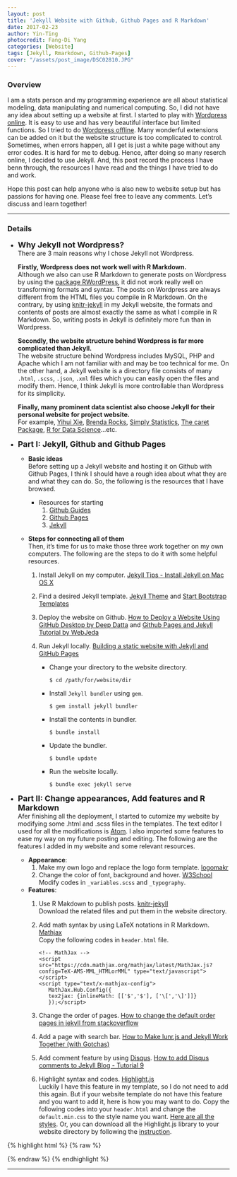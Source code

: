 ```yaml
---
layout: post
title: 'Jekyll Website with Github, Github Pages and R Markdown'
date: 2017-02-23
author: Yin-Ting
photocredit: Fang-Di Yang
categories: [Website]
tags: [Jekyll, Rmarkdown, Github-Pages]
cover: "/assets/post_image/DSC02810.JPG"
---
```

### Overview
I am a stats person and my programming experience are all about statistical modeling, data manipulating and numerical computing. So, I did not have any idea about setting up a website at first. I started to play with [Wordpress online](https://wordpress.com/start/design-type-with-store). It is easy to use and has very beautiful interface but limited functions. So I tried to do [Wordpress offline](https://wordpress.org/download/). Many wonderful extensions can be added on it but the website structure is too complicated to control. Sometimes, when errors happen, all I get is just a white page without any error codes. It is hard for me to debug. Hence, after doing so many reserch online, I decided to use Jekyll. And, this post record the process I have benn through, the resources I have read and the things I have tried to do and work. 

Hope this post can help anyone who is also new to website setup but has passions for having one. Please feel free to leave any comments. Let's discuss and learn together! 

***

### Details
* **<font size="4">Why Jekyll not Wordpress? </font>** <br />
  There are 3 main reasons why I chose Jekyll not Wordpress. 
  
  **Firstly, Wordpress does not work well with R Markdown.** <br />
  Although we also can use R Markdown to generate posts on Wordpress by using the [package RWordPress](https://yihui.name/knitr/demo/wordpress/), it did not work really well on transforming formats and syntax. The posts on Wordpress are always different from the HTML files you compile in R Markdown. On the contrary, by using [knitr-jekyll](https://github.com/yihui/knitr-jekyll) in my Jekyll website, the formats and contents of posts are almost exactly the same as what I compile in R Markdown. So, writing posts in Jekyll is definitely more fun than in Wordpress. 
  
  **Secondly, the website structure behind Wordpress is far more complicated than Jekyll.** <br />
  The website structure behind Wordpress includes MySQL, PHP and Apache which I am not familiar with and may be too technical for me. On the other hand, a Jekyll website is a directory file consists of many `.html`, `.scss`, `.json`, `.xml` files which you can easily open the files and modify them. Hence, I think Jekyll is more controllable than Wordpress for its simplicity. 
  
  **Finally, many prominent data scientist also choose Jekyll for their personal website for project website.** <br /> 
  For example, [Yihui Xie](https://yihui.name), [Brenda Rocks](https://brendanrocks.com), [Simply Statistics](http://simplystatistics.org), [The caret Package](http://topepo.github.io/caret/index.html), [R for Data Science](http://r4ds.had.co.nz)...etc. 



* **<font size="4">Part I: Jekyll, Github and Github Pages</font>** <br />
  * **Basic ideas** <br />
  Before setting up a Jekyll website and hosting it on Github with Github Pages, I think I should have a rough idea about what they are and what they can do. So, the following is the resources that I have browsed.
  
    * Resources for starting
      1. [Github Guides](https://guides.github.com)
      2. [Github Pages](https://pages.github.com)
      3. [Jekyll](https://jekyllrb.com)
    
  * **Steps for connecting all of them** <br />
  Then, it's time for us to make those three work together on my own computers. The following are the steps to do it with some helpful resources. 
  
    1. Install Jekyll on my computer. [Jekyll Tips - Install Jekyll on Mac OS X](http://jekyll.tips/jekyll-casts/install-jekyll-on-os-x/)
    2. Find a desired Jekyll template. [Jekyll Theme](http://jekyllthemes.org) and [Start Bootstrap Templates](https://startbootstrap.com/template-categories/all/)
    3. Deploy the website on Github. [How to Deploy a Website Using GitHub Desktop by Deep Datta](https://www.youtube.com/watch?v=39hnYDC_o9U) and [Github Pages and Jekyll Tutorial by WebJeda](https://www.youtube.com/channel/UCbOO7d0vVo0kIrkd7m32irg)
    4. Run Jekyll locally. [Building a static website with Jekyll and GitHub Pages](http://programminghistorian.org/lessons/building-static-sites-with-jekyll-github-pages#section3a)
      
        * Change your directory to the website directory. 
        
          ```
          $ cd /path/for/website/dir
          ```
          
        * Install `Jekyll bundler` using `gem`. 
          
          ```
          $ gem install jekyll bundler
          ```
        
        * Install the contents in bundler. 
      
          ```
          $ bundle install 
          ```
      
        * Update the bundler.
          
          ```
          $ bundle update
          ```
      
        * Run the website locally.
          
          ```
          $ bundle exec jekyll serve
          ```
          


          
* **<font size="4">Part II: Change appearances, Add features and R Markdown</font>** <br />
  Afer finishing all the deployment, I started to cutomize my website by modifying some .html and .scss files in the templates. The text editor I used for all the modifications is [Atom](https://atom.io). I also imported some features to ease my way on my future posting and editing. The following are the features I added in my website and some relevant resources. 

  * **Appearance**:
    1. Make my own logo and replace the logo form template. [logomakr](https://logomakr.com)  
    2. Change the color of font, background and hover. [W3School](https://www.w3schools.com/colors/colors_picker.asp) <br />
      Modify codes in `_variables.scss` and `_typography`. 
      
  * **Features**: 
    1. Use R Makdown to publish posts. [knitr-jekyll](https://github.com/yihui/knitr-jekyll) <br /> 
       Download the related files and put them in the website directory. 
    2. Add math syntax by using LaTeX notations in R Markdown. [Mathjax](http://docs.mathjax.org/en/latest/start.html) <br />
       Copy the following codes in `header.html` file. 
       
       ```
       <!-- MathJax -->
       <script src="https://cdn.mathjax.org/mathjax/latest/MathJax.js?config=TeX-AMS-MML_HTMLorMML" type="text/javascript"></script>
       <script type="text/x-mathjax-config">
          MathJax.Hub.Config({
          tex2jax: {inlineMath: [['$','$'], ['\[','\]']]}
          });</script>
       ```  
    3. Change the order of pages.  [How to change the default order pages in jekyll
from stackoverflow](http://stackoverflow.com/questions/13266369/how-to-change-the-default-order-pages-in-jekyll) 
    4. Add a page with search bar. [How to Make lunr.js and Jekyll Work Together (with Gotchas)](http://rayhightower.com/blog/2016/01/04/how-to-make-lunrjs-jekyll-work-together/) 
    5. Add comment feature by using [Disqus](https://disqus.com). [How to add Disqus comments to Jekyll Blog - Tutorial 9](https://www.youtube.com/watch?v=etvHFmVCvj8)
    6. Highlight syntax and codes. [Highlight.js](https://highlightjs.org) <br />
    Luckily I have this feature in my template, so I do not need to add this again. But if your website template do not have this feature and you want to add it, here is how you may want to do. Copy the following codes into your `header.html` and change the `default.min.css` to the style name you want. [Here are all the styles](https://highlightjs.org/static/demo/). Or, you can download all the Highlight.js library to your website directory by following the [instruction](https://highlightjs.org/usage/). 

{% highlight html %}
{% raw %}
<link rel="stylesheet"  href="//cdnjs.cloudflare.com/ajax/libs/highlight.js/9.9.0/styles/default.min.css">
<script src="//cdnjs.cloudflare.com/ajax/libs/highlight.js/9.9.0/highlight.min.js"></script>
{% endraw %}
{% endhighlight %}
      
  

***